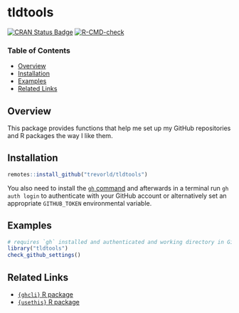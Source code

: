 # tldtools

[![CRAN Status Badge](https://www.r-pkg.org/badges/version/tldtools)](https://cran.r-project.org/package=tldtools)
[![R-CMD-check](https://github.com/trevorld/tldtools/actions/workflows/R-CMD-check.yaml/badge.svg?branch=main)](https://github.com/trevorld/tldtools/actions)

### Table of Contents

* [Overview](#overview)
* [Installation](#installation)
* [Examples](#examples)
* [Related Links](#links)

## <a name="overview">Overview</a>

This package provides functions that help me set up my GitHub repositories and R packages the way I like them.

## <a name="installation">Installation</a>

```r
remotes::install_github("trevorld/tldtools")
```

You also need to install the [`gh` command](https://cli.github.com/) and
afterwards in a terminal run `gh auth login` to authenticate with your GitHub account or alternatively
set an appropriate `GITHUB_TOKEN` environmental variable.

## <a name="examples">Examples</a>

```r
# requires `gh` installed and authenticated and working directory in Github repository
library("tldtools")
check_github_settings()
```

## <a name="links">Related Links</a>

* [`{ghcli}` R package](https://github.com/trevorld/ghcli)
* [`{usethis}` R package](https://github.com/r-lib/usethis)
